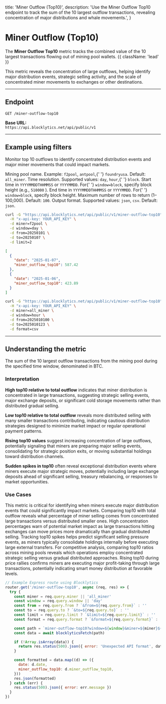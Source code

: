   title: 'Miner Outflow (Top10)',
  description:
    'Use the Miner Outflow Top10 endpoint to track the sum of the 10 largest outflow transactions, revealing concentration of major distributions and whale movements.',
}

# Miner Outflow (Top10)

The **Miner Outflow Top10** metric tracks the combined value of the 10 largest transactions flowing out of mining pool wallets. {{ className: 'lead' }}

This metric reveals the concentration of large outflows, helping identify major distribution events, strategic selling activity, and the scale of concentrated miner movements to exchanges or other destinations.

---

## Endpoint

`GET /miner-outflow-top10`

**Base URL:**  
`https://api.blocklytics.net/api/public/v1`

---

## Example using filters

<Row>
  <Col>

Monitor top 10 outflows to identify concentrated distribution events and major miner movements that could impact markets.

<Properties>
  <Property name="miner" type="string">
    Mining pool name. Example: <code>f2pool</code>, <code>antpool</code>,{' '}
    <code>foundryusa</code>. Default: <code>all_miner</code>.
  </Property>
  <Property name="window" type="string">
    Time resolution. Supported values: <code>day</code>, <code>hour</code>,{' '}
    <code>block</code>.
  </Property>
  <Property name="from" type="string">
    Start time in <code>YYYYMMDDTHHMMSS</code> or <code>YYYYMMDD</code>. For{' '}
    <code>window=block</code>, specify block height (e.g., <code>510000</code>
    ).
  </Property>
  <Property name="to" type="string">
    End time in <code>YYYYMMDDTHHMMSS</code> or <code>YYYYMMDD</code>. For{' '}
    <code>window=block</code>, specify block height.
  </Property>
  <Property name="limit" type="integer">
    Maximum number of rows to return (1–100,000). Default: <code>100</code>.
  </Property>
  <Property name="format" type="string">
    Output format. Supported values: <code>json</code>, <code>csv</code>.
    Default: <code>json</code>.
  </Property>
</Properties>

  </Col>
  <Col>

```bash {title="Requesting Miner Outflow Top10 data"}
curl -G "https://api.blocklytics.net/api/public/v1/miner-outflow-top10" \
  -H "x-api-key: YOUR_API_KEY" \
  -d miner=f2pool \
  -d window=day \
  -d from=20250101 \
  -d to=20250107 \
  -d limit=2
```

```json {title="Sample JSON response"}
[
  {
    "date": "2025-01-07",
    "miner_outflow_top10": 587.42
  },
  {
    "date": "2025-01-06",
    "miner_outflow_top10": 423.89
  }
]
```

```bash {title="Exporting as CSV"}
curl -G "https://api.blocklytics.net/api/public/v1/miner-outflow-top10" \
  -H "x-api-key: YOUR_API_KEY" \
  -d miner=all_miner \
  -d window=hour \
  -d from=2025010100 \
  -d to=2025010123 \
  -d format=csv
```

  </Col>
</Row>

---

## Understanding the metric

<Row>
  <Col>

<Properties>
  <Property name="miner_outflow_top10" type="number">
    The sum of the 10 largest outflow transactions from the mining pool during
    the specified time window, denominated in BTC.
  </Property>
</Properties>

### Interpretation

**High top10 relative to total outflow** indicates that miner distribution is concentrated in large transactions, suggesting strategic selling events, major exchange deposits, or significant cold storage movements rather than distributed gradual selling.

**Low top10 relative to total outflow** reveals more distributed selling with many smaller transactions contributing, indicating cautious distribution strategies designed to minimize market impact or regular operational payment patterns.

**Rising top10 values** suggest increasing concentration of large outflows, potentially signaling that miners are preparing major selling events, consolidating for strategic position exits, or moving substantial holdings toward distribution channels.

**Sudden spikes in top10** often reveal exceptional distribution events where miners execute major strategic moves, potentially including large exchange deposits ahead of significant selling, treasury rebalancing, or responses to market opportunities.

### Use Cases

This metric is critical for identifying when miners execute major distribution events that could significantly impact markets. Comparing top10 with total outflow reveals what percentage of miner selling comes from concentrated large transactions versus distributed smaller ones. High concentration percentages warn of potential market impact as large transactions hitting exchanges can move prices more dramatically than gradual distributed selling. Tracking top10 spikes helps predict significant selling pressure events, as miners typically consolidate holdings internally before executing large external transfers. For competitive analysis, comparing top10 ratios across mining pools reveals which operations employ concentrated strategic selling versus gradual distributed approaches. Rising top10 during price rallies confirms miners are executing major profit-taking through large transactions, potentially indicating smart money distribution at favorable levels.

  </Col>
  <Col>

```js {title="Node.js (Express) example"}
// Example Express route using Blocklytics
router.get('/miner-outflow-top10', async (req, res) => {
  try {
    const miner = req.query.miner || 'all_miner'
    const window = req.query.window || 'day'
    const from = req.query.from ? `&from=${req.query.from}` : ''
    const to = req.query.to ? `&to=${req.query.to}` : ''
    const limit = req.query.limit ? `&limit=${req.query.limit}` : ''
    const format = req.query.format ? `&format=${req.query.format}` : ''

    const path = `miner-outflow-top10?window=${window}&miner=${miner}${from}${to}${limit}${format}`
    const data = await blocklyticsFetch(path)

    if (!Array.isArray(data)) {
      return res.status(500).json({ error: 'Unexpected API format', data })
    }

    const formatted = data.map((d) => ({
      date: d.date,
      miner_outflow_top10: d.miner_outflow_top10,
    }))
    res.json(formatted)
  } catch (err) {
    res.status(500).json({ error: err.message })
  }
})
```

  </Col>
</Row>
